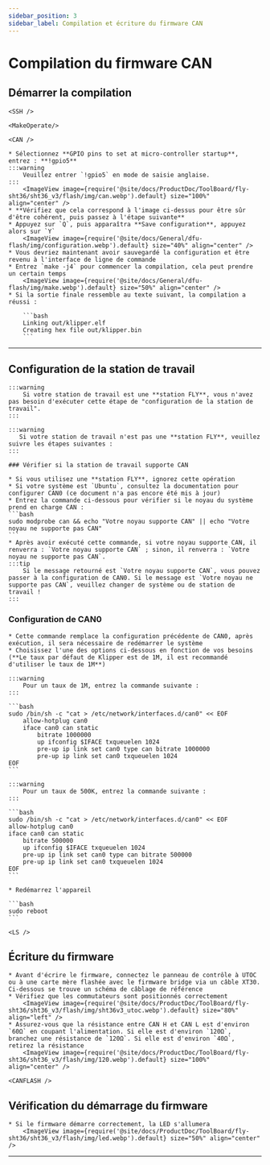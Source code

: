 ```yaml
---
sidebar_position: 3
sidebar_label: Compilation et écriture du firmware CAN
---
```




# Compilation du firmware CAN

## Démarrer la compilation

    <SSH />

    <MakeOperate/>

    <CAN />

    * Sélectionnez **GPIO pins to set at micro-controller startup**, entrez : **!gpio5**
    :::warning
        Veuillez entrer `!gpio5` en mode de saisie anglaise.
    :::
        <ImageView image={require('@site/docs/ProductDoc/ToolBoard/fly-sht36/sht36_v3/flash/img/can.webp').default} size="100%" align="center" />
    * **Vérifiez que cela correspond à l'image ci-dessus pour être sûr d'être cohérent, puis passez à l'étape suivante**
    * Appuyez sur `Q`, puis apparaîtra **Save configuration**, appuyez alors sur `Y`
        <ImageView image={require('@site/docs/General/dfu-flash/img/configuration.webp').default} size="40%" align="center" />
    * Vous devriez maintenant avoir sauvegardé la configuration et être revenu à l'interface de ligne de commande
    * Entrez `make -j4` pour commencer la compilation, cela peut prendre un certain temps
        <ImageView image={require('@site/docs/General/dfu-flash/img/make.webp').default} size="50%" align="center" />
    * Si la sortie finale ressemble au texte suivant, la compilation a réussi :

        ```bash
        Linking out/klipper.elf
        Creating hex file out/klipper.bin
        ```
---

## Configuration de la station de travail
    :::warning
        Si votre station de travail est une **station FLY**, vous n'avez pas besoin d'exécuter cette étape de "configuration de la station de travail".
    :::

    :::warning
       Si votre station de travail n'est pas une **station FLY**, veuillez suivre les étapes suivantes :
    :::

    ### Vérifier si la station de travail supporte CAN

    * Si vous utilisez une **station FLY**, ignorez cette opération
    * Si votre système est `Ubuntu`, consultez la documentation pour configurer CAN0 (ce document n'a pas encore été mis à jour)
    * Entrez la commande ci-dessous pour vérifier si le noyau du système prend en charge CAN :
    ```bash
    sudo modprobe can && echo "Votre noyau supporte CAN" || echo "Votre noyau ne supporte pas CAN"
    ```
    * Après avoir exécuté cette commande, si votre noyau supporte CAN, il renverra : `Votre noyau supporte CAN` ; sinon, il renverra : `Votre noyau ne supporte pas CAN`.
    :::tip
        Si le message retourné est `Votre noyau supporte CAN`, vous pouvez passer à la configuration de CAN0. Si le message est `Votre noyau ne supporte pas CAN`, veuillez changer de système ou de station de travail !
    :::
   
   ### Configuration de CAN0

    * Cette commande remplace la configuration précédente de CAN0, après exécution, il sera nécessaire de redémarrer le système
    * Choisissez l'une des options ci-dessous en fonction de vos besoins (**Le taux par défaut de Klipper est de 1M, il est recommandé d'utiliser le taux de 1M**)

    :::warning
        Pour un taux de 1M, entrez la commande suivante :
    :::

    ```bash
    sudo /bin/sh -c "cat > /etc/network/interfaces.d/can0" << EOF
        allow-hotplug can0
        iface can0 can static
            bitrate 1000000
            up ifconfig $IFACE txqueuelen 1024
            pre-up ip link set can0 type can bitrate 1000000
            pre-up ip link set can0 txqueuelen 1024
    EOF
    ```

    :::warning
        Pour un taux de 500K, entrez la commande suivante :
    :::

    ```bash
    sudo /bin/sh -c "cat > /etc/network/interfaces.d/can0" << EOF
    allow-hotplug can0
    iface can0 can static
        bitrate 500000
        up ifconfig $IFACE txqueuelen 1024
        pre-up ip link set can0 type can bitrate 500000
        pre-up ip link set can0 txqueuelen 1024
    EOF
    ```

    * Redémarrez l'appareil

    ```bash
    sudo reboot
    ```

    <LS />


## Écriture du firmware

    * Avant d'écrire le firmware, connectez le panneau de contrôle à UTOC ou à une carte mère flashée avec le firmware bridge via un câble XT30. Ci-dessous se trouve un schéma de câblage de référence
    * Vérifiez que les commutateurs sont positionnés correctement
        <ImageView image={require('@site/docs/ProductDoc/ToolBoard/fly-sht36/sht36_v3/flash/img/sht36v3_utoc.webp').default} size="80%" align="left" />
    * Assurez-vous que la résistance entre CAN H et CAN L est d'environ `60Ω` en coupant l'alimentation. Si elle est d'environ `120Ω`, branchez une résistance de `120Ω`. Si elle est d'environ `40Ω`, retirez la résistance
        <ImageView image={require('@site/docs/ProductDoc/ToolBoard/fly-sht36/sht36_v3/flash/img/120.webp').default} size="100%" align="center" />

    <CANFLASH />

## Vérification du démarrage du firmware

    * Si le firmware démarre correctement, la LED s'allumera
        <ImageView image={require('@site/docs/ProductDoc/ToolBoard/fly-sht36/sht36_v3/flash/img/led.webp').default} size="50%" align="center" />

---
